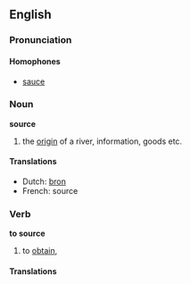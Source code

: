 ==English==
===Pronunciation===
====Homophones====
*[[sauce]]
===Noun===
'''source'''
#the [[origin]] of a river, information, goods etc.

====Translations====
*Dutch: [[bron]]
*French: source

===Verb===
'''to source'''
#to [[obtain]], 

====Translations====